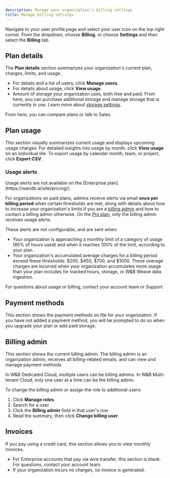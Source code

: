 ```yaml
---
description: Manage your organization's billing settings
title: Manage billing settings
---
```


Navigate to your user profile page and select your user icon on the top right corner. From the dropdown, choose **Billing**, or choose **Settings** and then select the **Billing** tab.

## Plan details

The **Plan details** section summarizes your organization's current plan, charges, limits, and usage.

- For details and a list of users, click **Manage users**.
- For details about usage, click **View usage**.
- Amount of storage your organization uses, both free and paid. From here, you can purchase additional storage and manage storage that is currently in use. Learn more about [storage settings](/platform/app/settings-page/storage/).

From here, you can compare plans or talk to Sales.

## Plan usage
This section visually summarizes current usage and displays upcoming usage charges. For detailed insights into usage by month, click **View usage** on an individual tile. To export usage by calendar month, team, or project, click **Export CSV**.

### Usage alerts

<Note>
Usage alerts are not available on the [Enterprise plan](https://wandb.ai/site/pricing/).
</Note>

For organizations on paid plans, admins receive alerts via email **once per billing period** when certain thresholds are met, along with details about how to increase your organization's limits if you are a [billing admin](#billing-admin) and how to contact a billing admin otherwise. On the [Pro plan](https://wandb.ai/site/pricing/), only the billing admin receives usage alerts.

These alerts are not configurable, and are sent when:

- Your organization is approaching a monthly limit of a category of usage (85% of hours used) and when it reaches 100% of the limit, according to your plan.
- Your organization's accumulated average charges for a billing period exceed these thresholds: $200, $450, $700, and $1000. These overage charges are incurred when your organization accumulates more usage than your plan includes for tracked hours, storage, or W&B Weave data ingestion.

For questions about usage or billing, contact your account team or Support.

## Payment methods
This section shows the payment methods on file for your organization. If you have not added a payment method, you will be prompted to do so when you upgrade your plan or add paid storage.

## Billing admin
This section shows the current billing admin. The billing admin is an organization admin, receives all billing-related emails, and can view and manage payment methods.

<Note>
In W&B Dedicated Cloud, multiple users can be billing admins. In W&B Multi-tenant Cloud, only one user at a time can be the billing admin.
</Note>

To change the billing admin or assign the role to additional users:

1. Click **Manage roles**.
1. Search for a user.
1. Click the **Billing admin** field in that user's row.
1. Read the summary, then click **Change billing user**.

## Invoices
If you pay using a credit card, this section allows you to view monthly invoices.
- For Enterprise accounts that pay via wire transfer, this section is blank. For questions, contact your account team.
- If your organization incurs no charges, no invoice is generated.